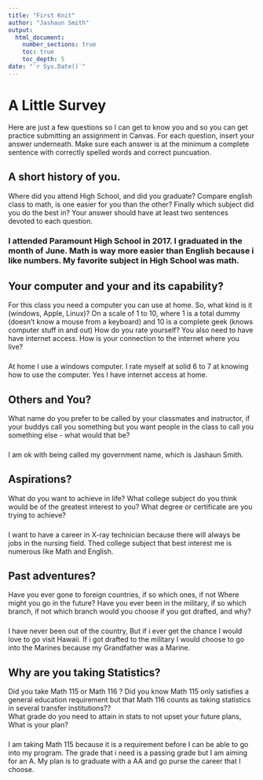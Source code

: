 ```yaml
---
title: "First Knit"
author: "Jashaun Smith"
output: 
  html_document:
    number_sections: true
    toc: true
    toc_depth: 5
date: "`r Sys.Date()`"   
---
```


# A Little Survey

Here are just a few questions so I can get to know you and so you can get practice submitting an assignment in Canvas.  For each question, insert your answer underneath. Make sure each answer is at the minimum a complete sentence with correctly spelled words and correct puncuation. 

## A short history of you.  
Where did you attend High School, and did you graduate? Compare english class to math, is one easier for you than the other? Finally which subject did you do the best in? Your answer should have at least two sentences devoted to each question.  
  
### I attended Paramount High School in 2017. I graduated in the month of June. Math is way more easier than English because i like numbers. My favorite subject in High School was math.    
  

     


## Your computer and your and its capability?  
 For this class  you need a computer you can use at home.  So, what kind is it (windows, Apple, Linux)?  On a scale of 1 to 10, where 1 is a total dummy (doesn't know a mouse from a keyboard) and 10 is a complete geek (knows computer stuff in and out) How do you rate yourself?  You also need to have have internet access. How is your connection to the internet where you live?

###   
  At home I use a windows computer. I rate myself at solid 6 to 7 at knowing how to use the computer. Yes I have internet access at home.
   

## Others and You?   
 What name do you prefer to be called by your classmates and instructor, if your buddys call you something but you want people in the class to call you something else - what would that be? 

###    
I am ok with being called my government name, which is Jashaun Smith.  
   
 




## Aspirations?   
What do you want to achieve in life?  What college subject do you think would be of the greatest interest to you? What degree or certificate are you trying to achieve?

###     
 I want to have a career in X-ray technician because there will always be jobs in the nursing field. Thed college subject that best interest me is numerous like Math and English. 
   
 




## Past adventures?  
Have you ever gone to foreign countries, if so which ones, if not Where might you go in the future?  Have you ever been in the military, if so which branch, if not which branch would you choose if you got drafted, and why?

###      
  I have never been out of the country, But if i ever get the chance I would love to go visit Hawaii. If i got drafted to the military I would choose to go into the Marines because my Grandfather was a Marine.
   
  




## Why are you taking Statistics?  
Did you take Math 115 or Math 116 ?  Did you know Math 115 only satisfies a general education requirement but that Math 116 counts as taking statistics in several transfer institutions??  
What grade do you need to attain in stats to not upset your future plans, What is your plan?  
 

###   
I am taking Math 115 because it is a requirement before I can be able to go into my program. The grade that i need is a passing grade but I am aiming for an A. My plan is to graduate with a AA and go purse the career that I choose.
   
 






  





